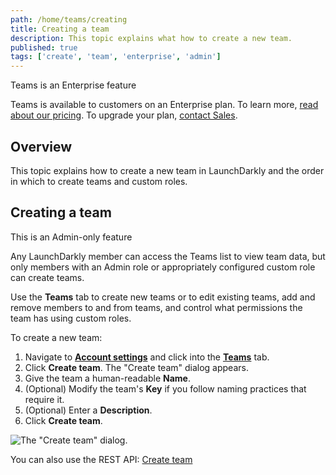 ```yaml
---
path: /home/teams/creating
title: Creating a team
description: This topic explains what how to create a new team.
published: true
tags: ['create', 'team', 'enterprise', 'admin']
---
```


<Callout intent="primary">
  <CalloutTitle>Teams is an Enterprise feature</CalloutTitle>
  <CalloutDescription>

Teams is available to customers on an Enterprise plan. To learn more, [read about our pricing](https://launchdarkly.com/pricing/). To upgrade your plan, [contact Sales](https://launchdarkly.com/contact-sales/).

  </CalloutDescription>
</Callout>

## Overview

This topic explains how to create a new team in LaunchDarkly and the order in which to create teams and custom roles.

## Creating a team

<Callout intent="info">
<CalloutTitle>This is an Admin-only feature</CalloutTitle>
<CalloutDescription>

Any LaunchDarkly member can access the Teams list to view team data, but only members with an Admin role or appropriately configured custom role can create teams.

  </CalloutDescription>
</Callout>

Use the **Teams** tab to create new teams or to edit existing teams, add and remove members to and from teams, and control what permissions the team has using custom roles.

To create a new team:

1. Navigate to [**Account settings**](https://app.launchdarkly.com/settings) and click into the [**Teams**](https://app.launchdarkly.com/settings/teams) tab.
2. Click **Create team**. The "Create team" dialog appears.
3. Give the team a human-readable **Name**.
4. (Optional) Modify the team's **Key** if you follow naming practices that require it.
5. (Optional) Enter a **Description**.
6. Click **Create team**.

![The "Create team" dialog.](teams-create.png)

<LearnMore>

You can also use the REST API: [Create team](https://apidocs.launchdarkly.com/tag/Teams/#operation/postTeam)

</LearnMore>
